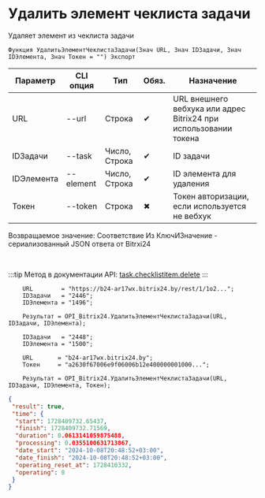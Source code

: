 ﻿---
sidebar_position: 3
---


# Удалить элемент чеклиста задачи
 Удаляет элемент из чеклиста задачи



`Функция УдалитьЭлементЧеклистаЗадачи(Знач URL, Знач IDЗадачи, Знач IDЭлемента, Знач Токен = "") Экспорт`

  | Параметр | CLI опция | Тип | Обяз. | Назначение |
  |-|-|-|-|-|
  | URL | --url | Строка | &#x2714; | URL внешнего вебхука или адрес Bitrix24 при использовании токена |
  | IDЗадачи | --task | Число, Строка | &#x2714; | ID задачи |
  | IDЭлемента | --element | Число, Строка | &#x2714; | ID элемента для удаления |
  | Токен | --token | Строка | &#x2716; | Токен авторизации, если используется не вебхук |

  
  Возвращаемое значение:   Соответствие Из КлючИЗначение - сериализованный JSON ответа от Bitrxi24

<br/>

:::tip
Метод в документации API: [task.checklistitem.delete](https://dev.1c-bitrix.ru/rest_help/tasks/task/checklistitem/delete.php)
:::
<br/>


```bsl title="Пример использования для 1С:Предприятие/OneScript"
    URL        = "https://b24-ar17wx.bitrix24.by/rest/1/1o2...";
    IDЗадачи   = "2446";
    IDЭлемента = "1496";

    Результат = OPI_Bitrix24.УдалитьЭлементЧеклистаЗадачи(URL, IDЗадачи, IDЭлемента);

    IDЗадачи   = "2448";
    IDЭлемента = "1500";

    URL       = "b24-ar17wx.bitrix24.by";
    Токен     = "a2630f67006e9f06006b12e400000001000...";

    Результат = OPI_Bitrix24.УдалитьЭлементЧеклистаЗадачи(URL, IDЗадачи, IDЭлемента, Токен);
```
    



```json title="Результат"
{
 "result": true,
 "time": {
  "start": 1728409732.65437,
  "finish": 1728409732.71569,
  "duration": 0.0613141059875488,
  "processing": 0.0355100631713867,
  "date_start": "2024-10-08T20:48:52+03:00",
  "date_finish": "2024-10-08T20:48:52+03:00",
  "operating_reset_at": 1728410332,
  "operating": 0
 }
}
```
